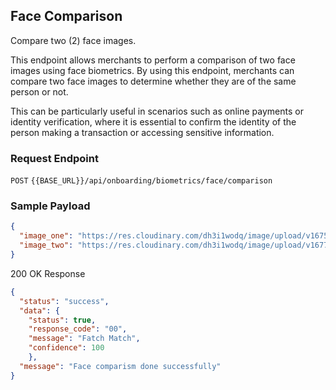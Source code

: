 ## Face Comparison

Compare two (2) face images.

This endpoint allows merchants to perform a comparison of two face images using face biometrics. By using this endpoint, merchants can compare two face images to determine whether they are of the same person or not.

This can be particularly useful in scenarios such as online payments or identity verification, where it is essential to confirm the identity of the person making a transaction or accessing sensitive information.

### Request Endpoint

`POST` `{{BASE_URL}}/api/onboarding/biometrics/face/comparison`

### Sample Payload

```json
{
  "image_one": "https://res.cloudinary.com/dh3i1wodq/image/upload/v1675417496/cbimage_3_drqdoc.jpg",
  "image_two": "https://res.cloudinary.com/dh3i1wodq/image/upload/v1677955197/face_image_tkmmwz.jpg"
}
```
200 OK Response

``` json
{
  "status": "success",
  "data": {
    "status": true,
    "response_code": "00",
    "message": "Fatch Match",
    "confidence": 100
    },
  "message": "Face comparism done successfully"
}
```